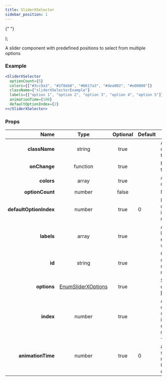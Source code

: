 ```yaml
---
title: SliderXSelector
sidebar_position: 1
---
```



  <div style={{ width: "75%", margin: "auto" }}>
    <p></p>
    <SliderXSelector
      optionCount={5}
      colors={["#3cc9a3", "#2f8eb8", "#6617a3", "#dea002", "#e00000"]}
      className={"sliderXSelectorExample"}
      labels={["option 1", "option 2", "option 3", "option 4", "option 5"]}
      animationTime={100}
      defaultOptionIndex={2}
    >
      {" "}
    </SliderXSelector>
    <p></p>
  </div>
);

A slider component with predefined positions to select from multiple options

### Example

<Tabs>
  <TabItem value="jsx" label="JavaScript">

```jsx
<SliderXSelector
  optionCount={5}
  colors={["#3cc9a3", "#2f8eb8", "#6617a3", "#dea002", "#e00000"]}
  className={"sliderXSelectorExample"}
  labels={["option 1", "option 2", "option 3", "option 4", "option 5"]}
  animationTime={100}
  defaultOptionIndex={2}
></SliderXSelector>
```

  </TabItem>
</Tabs>

<SliderXSelectorExample></SliderXSelectorExample>

### Props

|                   Name |                   Type                   | Optional | Default | Description                                                                                    |
| ---------------------: | :--------------------------------------: | :------: | ------- | ---------------------------------------------------------------------------------------------- |
|          **className** |                  string                  |   true   |         | Additional classname to add to the component                                                   |
|           **onChange** |                 function                 |   true   |         | Returns the index of the selected option                                                       |
|             **colors** |                  array                   |   true   |         | Array of RGB,RGBA or HEX colors                                                                |
|        **optionCount** |                  number                  |  false   |         | Number of options                                                                              |
| **defaultOptionIndex** |                  number                  |   true   | 0       | Initially selected option. Invalid index is defaulted to the min or max index                  |
|             **labels** |                  array                   |   true   |         | Array of strings for labels. Pass "" for empty label. **\n** works for linebreaks              |
|                 **id** |                  string                  |   true   |         | Custom ID which overwrites the default generated random ID                                     |
|            **options** | [EnumSliderXOptions](#enumslideroptions) |   true   |         | Slider behavior options. Use [EnumSliderXOptions](#enumslideroptions)                          |
|              **index** |                  number                  |   true   |         | Allows to externally control the selection. Invalid indexes are defaulted to min or max index. |
|      **animationTime** |                  number                  |   true   | 0       | Time of full animation for selection change in microseconds. Use 0 for instant change.         |

```

```

